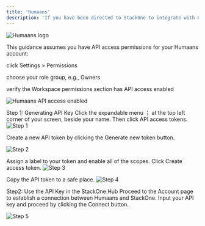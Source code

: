 ```yaml
---
title: 'Humaans'
description: 'If you have been directed to StackOne to integrate with Humaans, the following steps will help you understand the process and any necessary actions to configure successful integration.'
---
```




![Humaans logo](/images/humaans/humaans_logo.png) 
 

This guidance assumes you have API access permissions for your Humaans account:

click Settings > Permissions

choose your role group, e.g., Owners

verify the Workspace permissions section has API access enabled

![Humaans API access enabled](/images/humaans/api_access_permissions.gif) 

 

 

Step 1: Generating API Key
Click the expandable menu ⋮ at the top left corner of your screen, beside your name. Then click API access tokens.
​
![Step 1](/images/humaans/image1.png) 


Create a new API token by clicking the Generate new token button.

​![Step 2](/images/humaans/image2.png) 



Assign a label to your token and enable all of the scopes. Click Create access token.
​![Step 3](/images/humaans/image3.png) 



Copy the API token to a safe place.
​![Step 4](/images/humaans/image4.png) 



 

Step2: Use the API Key in the StackOne Hub
Proceed to the Account page to establish a connection between Humaans and StackOne. Input your API key and proceed by clicking the Connect button.


![Step 5](/images/humaans/image5.png) 


